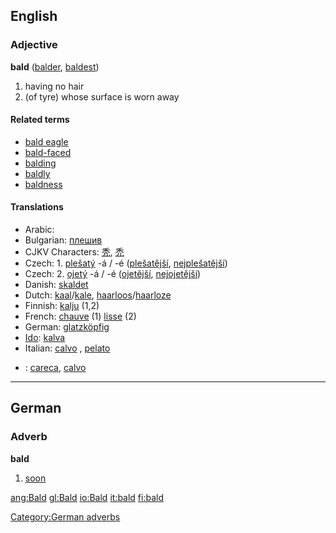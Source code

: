 ==English==

===Adjective===
'''bald''' ([[balder]], [[baldest]])
# having no hair
# (of tyre) whose surface is worn away

====Related terms====
*[[bald eagle]]
*[[bald-faced]]
*[[balding]]
*[[baldly]]
*[[baldness]]

====Translations====
*Arabic: {{ARchar|[[أصلع]]}}
*Bulgarian: [[плешив]] {{m}}
*CJKV Characters: [[秃]], [[禿]]
*Czech: 1. [[plešatý]] -á / -é ([[plešatější]], [[nejplešatější]])
*Czech: 2. [[ojetý]] -á / -é ([[ojetější]], [[nejojetější]])
*Danish: [[skaldet]]
*Dutch: [[kaal]]/[[kale]], [[haarloos]]/[[haarloze]]
*Finnish: [[kalju#Finnish|kalju]] (1,2)
*French: [[chauve]] (1) [[lisse]] (2)
*German: [[glatzköpfig]]
*[[w:Ido|Ido]]: [[kalva]]
*Italian: [[calvo]] {{m}}, [[pelato]] {{m}}
*{{pt}}: [[careca]], [[calvo]] {{m}}

----

==German==
===Adverb===
'''bald'''
# [[soon]]

[[Category:German adverbs]]

[[ang:Bald]]
[[gl:Bald]]
[[io:Bald]]
[[it:bald]]
[[fi:bald]]